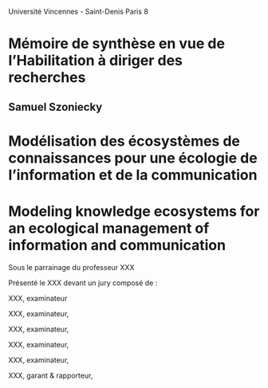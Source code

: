 Université Vincennes - Saint-Denis Paris 8

# Mémoire de synthèse en vue de l'Habilitation à diriger des recherches {.unnumbered}

## Samuel Szoniecky {.unnumbered}

# Modélisation des écosystèmes de connaissances pour une écologie de l'information et de la communication {.unnumbered}

# Modeling knowledge ecosystems for an ecological management of information and communication {.unnumbered}

Sous le parrainage du professeur XXX

Présenté le XXX devant un jury composé de :

XXX, examinateur

XXX, examinateur,

XXX, examinateur,

XXX, examinateur,

XXX, examinateur,

XXX, garant & rapporteur,